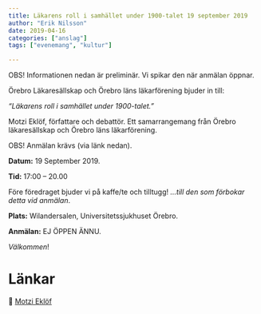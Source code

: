 ```yaml
---
title: Läkarens roll i samhället under 1900-talet 19 september 2019
author: "Erik Nilsson"
date: 2019-04-16
categories: ["anslag"]
tags: ["evenemang", "kultur"]

---
```


OBS! Informationen nedan är preliminär. Vi spikar den när anmälan öppnar.


Örebro Läkaresällskap och Örebro läns läkarförening bjuder in till:

_"Läkarens roll i samhället under 1900-talet.”_

Motzi Eklöf, författare och debattör. Ett samarrangemang från Örebro läkaresällskap och Örebro läns läkarförening.

OBS! Anmälan krävs (via länk nedan).

**Datum:** 19 September 2019. 

**Tid:** 17:00 – 20.00

Före föredraget bjuder vi på kaffe/te och tilltugg! _...till den som förbokar detta vid anmälan_.

**Plats:** Wilandersalen, Universitetssjukhuset Örebro.

**Anmälan:** EJ ÖPPEN ÄNNU.
<!-- &#x1F517; [Klicka här för anmälan](https://forms.), senast 9 september. -->

<!-- **Avgift:** Swisha 50 kr till 0730-296318 i samband med anmälan! Märk inbetalningen med "ditt namn + ÖLS”. -->

_Välkommen_!

<!-- ![Musikkväll](/media/2019-leonardo.png) -->

# Länkar

&#x1F517;  [Motzi Eklöf](https://sv.wikipedia.org/wiki/Motzi_Ekl%C3%B6f)

<!-- ![Örebro konserthus år 1940](/media/orebro_konserthus_1940.jpg) -->




